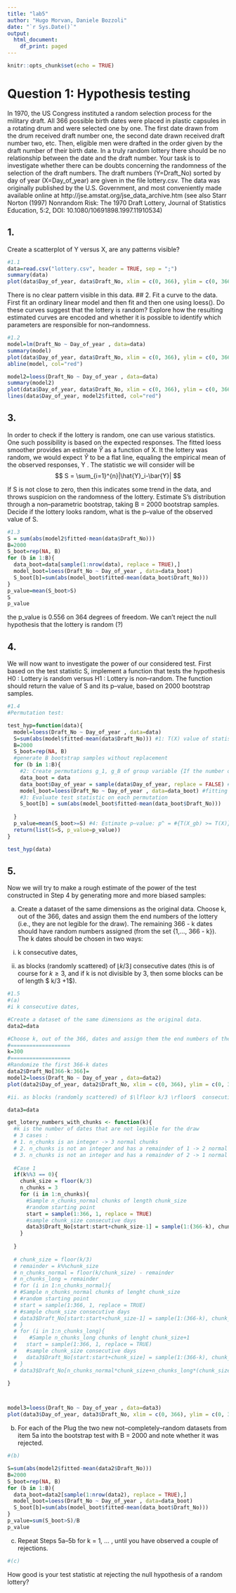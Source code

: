 ```yaml
---
title: "lab5"
author: "Hugo Morvan, Daniele Bozzoli"
date: "`r Sys.Date()`"
output:
  html_document:
    df_print: paged
---
```


```r
knitr::opts_chunk$set(echo = TRUE)
```

# Question 1: Hypothesis testing

In 1970, the US Congress instituted a random selection process for the military draft. All 366 possible birth dates were placed in plastic capsules in a rotating drum and were selected one by one. The first date drawn from the drum received draft number one, the second date drawn received draft number two, etc. Then, eligible men were drafted in the order given by the draft number of their birth date. In a truly random lottery there should be no relationship between the date and the draft number. Your task is to investigate whether there can be doubts concerning the randomness of the selection of the draft numbers. The draft numbers (Y=Draft_No) sorted by day of year (X=Day_of_year) are given in the file lottery.csv. The data was originally published by the U.S. Government, and most conveniently made available online at http://jse.amstat.org/jse_data_archive.htm (see also Starr Norton (1997) Nonrandom Risk: The 1970 Draft Lottery, Journal of Statistics Education, 5:2, DOI: 10.1080/10691898.1997.11910534)

## 1. 
Create a scatterplot of Y versus X, are any patterns visible?
```r
#1.1
data=read.csv("lottery.csv", header = TRUE, sep = ";")
summary(data)
plot(data$Day_of_year, data$Draft_No, xlim = c(0, 366), ylim = c(0, 366), xlab = "Day of year", ylab = "Draft No")
```
There is no clear pattern visible in this data. 
## 2. 
Fit a curve to the data. First fit an ordinary linear model and then fit and then one using loess(). Do these curves suggest that the lottery is random? Explore how the resulting estimated curves are encoded and whether it is possible to identify which parameters are responsible for non–randomness.

```r
#1.2
model=lm(Draft_No ~ Day_of_year , data=data)
summary(model)
plot(data$Day_of_year, data$Draft_No, xlim = c(0, 366), ylim = c(0, 366), xlab = "Day of year", ylab = "Draft No")
abline(model, col="red")

model2=loess(Draft_No ~ Day_of_year , data=data)
summary(model2)
plot(data$Day_of_year, data$Draft_No, xlim = c(0, 366), ylim = c(0, 366), xlab = "Day of year", ylab = "Draft No")
lines(data$Day_of_year, model2$fitted, col="red")

```

## 3. 
In order to check if the lottery is random, one can use various statistics. One such possibility is based on the expected responses. The fitted loess smoother provides an estimate $\hat{Y}$ as a function of X. It the lottery was random, we would expect $\hat{Y}$ to be a flat line, equaling the empirical mean of the observed responses, Y . The statistic we will consider will be $$ S = \sum_{i=1}^{n}|\hat{Y}_i-\bar{Y}| $$

If S is not close to zero, then this indicates some trend in the data, and throws suspicion on the randomness of the lottery. Estimate S’s distribution through a non–parametric bootstrap, taking B = 2000 bootstrap samples. Decide if the lottery looks random, what is the p–value of the observed value of S.

```r
#1.3
S = sum(abs(model2$fitted-mean(data$Draft_No)))
B=2000
S_boot=rep(NA, B)
for (b in 1:B){
  data_boot=data[sample(1:nrow(data), replace = TRUE),]
  model_boot=loess(Draft_No ~ Day_of_year , data=data_boot)
  S_boot[b]=sum(abs(model_boot$fitted-mean(data_boot$Draft_No)))
}
p_value=mean(S_boot>S)
S
p_value
```
the p_value is 0.556 on 364 degrees of freedom. We can't reject the null hypothesis that the lottery is random (?) 

## 4. 
We will now want to investigate the power of our considered test. First based on the test statistic S, implement a function that tests the hypothesis H0 : Lottery is random versus H1 : Lottery is non–random.
The function should return the value of S and its p–value, based on 2000 bootstrap samples.

```r
#1.4
#Permutation test:

test_hyp=function(data){
  model=loess(Draft_No ~ Day_of_year , data=data)
  S=sum(abs(model$fitted-mean(data$Draft_No))) #1: T(X) value of statistic from observed data 
  B=2000
  S_boot=rep(NA, B)
  #generate B bootstrap samples without replacement
  for (b in 1:B){
    #2: Create permutations g_1, g_B of group variable {If the number of permutations is too large, sample B randomly without replacement. E.g. generate random permutations and keep only unique ones.}
    data_boot = data
    data_boot$Day_of_year = sample(data$Day_of_year, replace = FALSE) #without replacement
    model_boot=loess(Draft_No ~ Day_of_year , data=data_boot) #fitting the model
    #3: Evaluate test statistic on each permutation
    S_boot[b] = sum(abs(model_boot$fitted-mean(data_boot$Draft_No))) 
    
  }
  p_value=mean(S_boot>=S) #4: Estimate p–value: p^ = #{T(X_gb) >= T(X)}/B
  return(list(S=S, p_value=p_value))
}

test_hyp(data)
```


## 5. 
Now we will try to make a rough estimate of the power of the test constructed in Step 4 by generating more and more biased samples:

(a) 
Create a dataset of the same dimensions as the original data. Choose k, out of the 366, dates and assign them the end numbers of the lottery (i.e., they are not legible for the draw). The remaining 366 - k dates should have random numbers assigned (from the set {1,..., 366 - k}). The k dates should be chosen in two ways:

i. k consecutive dates,
  
ii. as blocks (randomly scattered) of $\lfloor k/3 \rfloor$  consecutive dates (this is of course for $k ≥ 3$, and if k is not divisible by 3, then some blocks can be of length $ \lfloor k/3 \rfloor +1$).

```r
#1.5
#(a)
#i k consecutive dates,

#Create a dataset of the same dimensions as the original data. 
data2=data

#Choose k, out of the 366, dates and assign them the end numbers of the lottery (i.e., they are not legible for the draw).
#===================
k=300
#===================
#Randomize the first 366-k dates
data2$Draft_No[366-k:366]=
model2=loess(Draft_No ~ Day_of_year , data=data2)
plot(data2$Day_of_year, data2$Draft_No, xlim = c(0, 366), ylim = c(0, 366), xlab = "Day of year", ylab = "Draft No")

#ii. as blocks (randomly scattered) of $\lfloor k/3 \rfloor$  consecutive dates (this is of course for $k ≥ 3$, and if k is not divisible by 3, then some blocks can be of length $ \lfloor k/3 \rfloor +1$).

data3=data

get_lotery_numbers_with_chunks <- function(k){
  #k is the number of dates that are not legible for the draw
  # 3 cases : 
  # 1. n_chunks is an integer -> 3 normal chunks
  # 2. n_chunks is not an integer and has a remainder of 1 -> 2 normal chunks and 1 long chunk
  # 3. n_chunks is not an integer and has a remainder of 2 -> 1 normal chunk and 2 long
  
  #Case 1
  if(k%%3 == 0){
    chunk_size = floor(k/3)
    n_chunks = 3
    for (i in 1:n_chunks){
      #Sample n_chunks_normal chunks of length chunk_size
      #random starting point
      start = sample(1:366, 1, replace = TRUE)
      #sample chunk_size consecutive days
      data3$Draft_No[start:start+chunk_size-1] = sample(1:(366-k), chunk_size, replace = TRUE)
    }
    
  }
  
  # chunk_size = floor(k/3)
  # remainder = k%%chunk_size
  # n_chunks_normal = floor(k/chunk_size) - remainder
  # n_chunks_long = remainder
  # for (i in 1:n_chunks_normal){
  # #Sample n_chunks_normal chunks of lenght chunk_size
  # #random starting point
  # start = sample(1:366, 1, replace = TRUE)
  # #sample chunk_size consecutive days
  # data3$Draft_No[start:start+chunk_size-1] = sample(1:(366-k), chunk_size, replace = TRUE)
  # }
  # for (i in 1:n_chunks_long){
  #    #Sample n_chunks_long chunks of lenght chunk_size+1
  #   start = sample(1:366, 1, replace = TRUE)
  #   #sample chunk_size consecutive days
  #   data3$Draft_No[start:start+chunk_size] = sample(1:(366-k), chunk_size+1, replace = TRUE)
  # }
  # data3$Draft_No[n_chunks_normal*chunk_size+n_chunks_long*(chunk_size+1):366] = sample(1:(366-k), 366-k, replace = TRUE)

}



model3=loess(Draft_No ~ Day_of_year , data=data3)
plot(data3$Day_of_year, data3$Draft_No, xlim = c(0, 366), ylim = c(0, 366), xlab = "Day of year", ylab = "Draft No")
```

(b) 
For each of the Plug the two new not–completely–random datasets from item 5a into the bootstrap test with B = 2000 and note whether it was rejected.

```r
#(b)

S=sum(abs(model2$fitted-mean(data2$Draft_No)))
B=2000
S_boot=rep(NA, B)
for (b in 1:B){
  data_boot=data2[sample(1:nrow(data2), replace = TRUE),]
  model_boot=loess(Draft_No ~ Day_of_year , data=data_boot)
  S_boot[b]=sum(abs(model_boot$fitted-mean(data_boot$Draft_No)))
}
p_value=sum(S_boot>S)/B
p_value

```

(c) 
Repeat Steps 5a–5b for k = 1, ... , until you have observed a couple of rejections.

```r
#(c)

```
How good is your test statistic at rejecting the null hypothesis of a random lottery?
